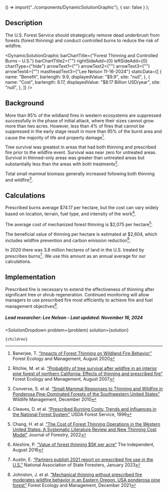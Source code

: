 
  () => import("../components/DynamicSolutionGraphic"),
  { ssr: false }
);



## Description
The U.S. Forest Service should strategically remove dead underbrush from forests (forest thinning) and conduct controlled burns to reduce the risk of wildfire.

<DynamicSolutionGraphic
  barChartTitle={"Forest Thinning and Controlled Burns – U.S."}
  barChartTitle2={""}
  rightSideAdd={0}
  leftSideAdd={0}
  chartType={"hide"}
  arrowText1={""}
  arrowText2={""}
  arrowText3={""}
  arrowText4={""}
  mastheadText3={"Lee Nelson 11-16-2024"}
 staticData={[
    {
     name: "Benefit",
      barlength: 9.9,
      displayedValue: "$9.9",
      site: "null",
    },
    {
      name: "Cost",
      barlength: 8.17,
      displayedValue: "$8.17 Billion USD/year",
      site: "null",
    },
  ]}
/>


## Background
More than 95% of the wildland fires in western ecosystems are suppressed successfully in the phase of initial attack, where their sizes cannot grow more than two acres. However, less than 4% of fires that cannot be suppressed in the early stage result in more than 95% of the burnt area and cause the majority of life and property damage[^"1"].

Tree survival was greatest in areas that had both thinning and prescribed fire prior to the wildfire event. Survival was near zero for untreated areas. Survival in thinned-only areas was greater than untreated areas but substantially less than the areas with both treatments[^"2"].

Total small mammal biomass generally increased following both thinning and wildfire[^"3"].


## Calculations
Prescribed burns average $74.17 per hectare, but the cost can vary widely based on location, terrain, fuel type, and intensity of the work[^"5"].

The average cost of mechanized forest thinning is $2,075 per hectare[^"6"].

The beneficial value of thinning per hectare is estimated at $2,604, which includes wildfire prevention and carbon emission reduction[^"7"].

In 2020 there was 3.8 million hectares of land in the U.S. treated by prescribes burns[^"8"]. We use this amount as an annual average for our calculations.


## Implementation
Prescribed fire is necessary to extend the effectiveness of thinning after significant tree or shrub regeneration. Continued monitoring will allow managers to use prescribed fire most efficiently to achieve fire and fuel management objectives[^"4"].

##### Lead researcher: Lee Nelson - Last updated: November 16, 2024

[^"1"]: Banerjee, T. [“Impacts of Forest Thinning on Wildland Fire Behavior”](https://doi.org/10.3390/f11090918) Forest Ecology and Management, August 2020

[^"2"]: Ritchie, M. et al. [“Probability of tree survival after wildfire in an interior pine forest of northern California: Effects of thinning and prescribed fire”](https://doi.org/10.1016/j.foreco.2007.04.044) Forest Ecology and Management, August 2007

[^"3"]: Converse, S. et al. [“Small Mammal Responses to Thinning and Wildfire in Ponderosa Pine-Dominated Forests of the Southwestern United States”](https://doi.org/10.2193/0022-541X(2006)70[1711:SMRTTA]2.0.CO;2) Wildlife Management, December 2010

[^"4"]: Johnston, J. et al. [“Mechanical thinning without prescribed fire moderates wildfire behavior in an Eastern Oregon, USA ponderosa pine forest”](https://doi.org/10.1016/j.foreco.2021.119674) Forest Ecology and Management, December 2021

[^"5"]: Cleaves, D. et al. [“Prescribed Burning Costs: Trends and Influences in the National Forest System”](https://www.fs.usda.gov/psw/publications/documents/psw_gtr173/psw_gtr173_06_cleaves.pdf) USDA Forest Service, 1999

[^"6"]: Chang, H. et al. [“The Cost of Forest Thinning Operations in the Western United States: A Systematic Literature Review and New Thinning Cost Model”](https://www.fs.usda.gov/rm/pubs_journals/2023/rmrs_2023_chang_h001.pdf) Journal of Forestry, 2022

[^"7"]: Aleshire, P. [“Value of forest thinning $5K per acre”]( https://www.wmicentral.com/news_premium/value-of-forest-thinning-5k-per-acre/) The Independent, August 2016

[^"8"]: Austin, E. [“Partners publish 2021 report on prescribed fire use in the U.S.”]( https://www.stateforesters.org/newsroom/2021-report-on-prescribed-fire-use-in-the-u-s/) National Association of State Foresters, January 2023


  <SolutionDropdown 
    problem={problem} 
    solution={solution}
  >
    {children}
  </SolutionDropdown>
